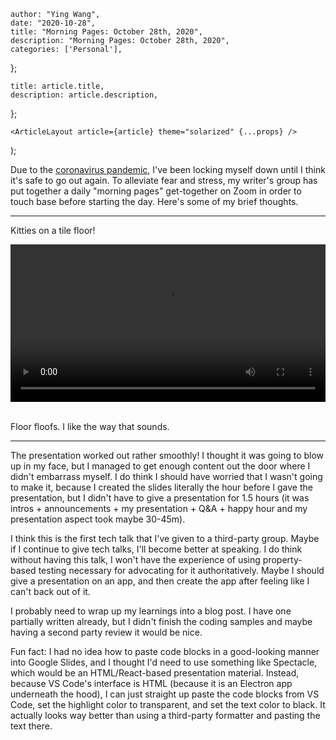 

    author: "Ying Wang",
    date: "2020-10-28",
    title: "Morning Pages: October 28th, 2020",
    description: "Morning Pages: October 28th, 2020",
    categories: ['Personal'],
};

    title: article.title,
    description: article.description,
};

    <ArticleLayout article={article} theme="solarized" {...props} />
);


Due to the [coronavirus
pandemic](https://en.wikipedia.org/wiki/2019-20_coronavirus_pandemic), I've been
locking myself down until I think it's safe to go out again. To alleviate fear
and stress, my writer's group has put together a daily "morning pages"
get-together on Zoom in order to touch base before starting the day. Here's some
of my brief thoughts.

---

Kitties on a tile floor!

<!-- https://stackoverflow.com/a/26276254 -->
<video style="width: 100%; width: -moz-available; width: -webkit-fill-available; width: fill-available; max-width: 100%;" controls>
    <source src="/video/posts/2020/10/28/morning_pages.mp4" type="video/mp4">
    Your browser does not support HTML5 video.
</video>
<br/>
<br/>

Floor floofs. I like the way that sounds.

---

The presentation worked out rather smoothly! I thought it was going to blow up
in my face, but I managed to get enough content out the door where I didn't
embarrass myself. I do think I should have worried that I wasn't going to make
it, because I created the slides literally the hour before I gave the
presentation, but I didn't have to give a presentation for 1.5 hours (it was
intros + announcements + my presentation + Q&A + happy hour and my presentation
aspect took maybe 30-45m).

I think this is the first tech talk that I've given to a third-party group.
Maybe if I continue to give tech talks, I'll become better at speaking. I do
think without having this talk, I won't have the experience of using
property-based testing necessary for advocating for it authoritatively. Maybe I
should give a presentation on an app, and then create the app after feeling like
I can't back out of it.

I probably need to wrap up my learnings into a blog post. I have one partially
written already, but I didn't finish the coding samples and maybe having a
second party review it would be nice.

Fun fact: I had no idea how to paste code blocks in a good-looking manner into
Google Slides, and I thought I'd need to use something like Spectacle, which
would be an HTML/React-based presentation material. Instead, because VS Code's
interface is HTML (because it is an Electron app underneath the hood), I can
just straight up paste the code blocks from VS Code, set the highlight color to
transparent, and set the text color to black. It actually looks way better than
using a third-party formatter and pasting the text there.
